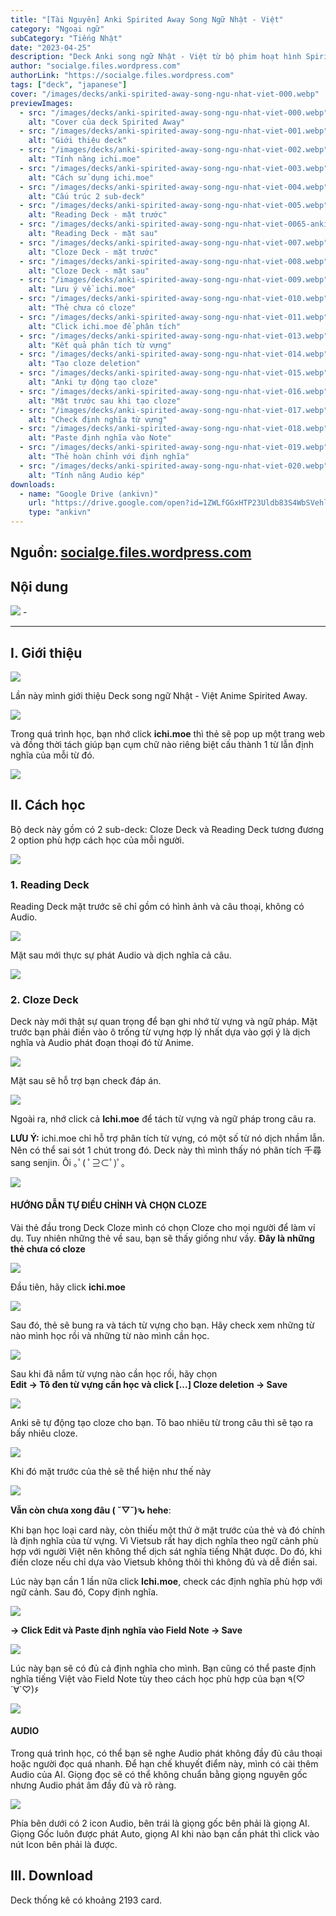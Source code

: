 ```yaml
---
title: "[Tài Nguyên] Anki Spirited Away Song Ngữ Nhật - Việt"
category: "Ngoại ngữ"
subCategory: "Tiếng Nhật"
date: "2023-04-25"
description: "Deck Anki song ngữ Nhật - Việt từ bộ phim hoạt hình Spirited Away với 2 chế độ học: Reading và Cloze."
author: "socialge.files.wordpress.com"
authorLink: "https://socialge.files.wordpress.com"
tags: ["deck", "japanese"]
cover: "/images/decks/anki-spirited-away-song-ngu-nhat-viet-000.webp"
previewImages:
  - src: "/images/decks/anki-spirited-away-song-ngu-nhat-viet-000.webp"
    alt: "Cover của deck Spirited Away"
  - src: "/images/decks/anki-spirited-away-song-ngu-nhat-viet-001.webp"
    alt: "Giới thiệu deck"
  - src: "/images/decks/anki-spirited-away-song-ngu-nhat-viet-002.webp"
    alt: "Tính năng ichi.moe"
  - src: "/images/decks/anki-spirited-away-song-ngu-nhat-viet-003.webp"
    alt: "Cách sử dụng ichi.moe"
  - src: "/images/decks/anki-spirited-away-song-ngu-nhat-viet-004.webp"
    alt: "Cấu trúc 2 sub-deck"
  - src: "/images/decks/anki-spirited-away-song-ngu-nhat-viet-005.webp"
    alt: "Reading Deck - mặt trước"
  - src: "/images/decks/anki-spirited-away-song-ngu-nhat-viet-0065-anki-spirited-away-song-ngu-nhat-viet-1743257231325.webp"
    alt: "Reading Deck - mặt sau"
  - src: "/images/decks/anki-spirited-away-song-ngu-nhat-viet-007.webp"
    alt: "Cloze Deck - mặt trước"
  - src: "/images/decks/anki-spirited-away-song-ngu-nhat-viet-008.webp"
    alt: "Cloze Deck - mặt sau"
  - src: "/images/decks/anki-spirited-away-song-ngu-nhat-viet-009.webp"
    alt: "Lưu ý về ichi.moe"
  - src: "/images/decks/anki-spirited-away-song-ngu-nhat-viet-010.webp"
    alt: "Thẻ chưa có cloze"
  - src: "/images/decks/anki-spirited-away-song-ngu-nhat-viet-011.webp"
    alt: "Click ichi.moe để phân tích"
  - src: "/images/decks/anki-spirited-away-song-ngu-nhat-viet-013.webp"
    alt: "Kết quả phân tích từ vựng"
  - src: "/images/decks/anki-spirited-away-song-ngu-nhat-viet-014.webp"
    alt: "Tạo cloze deletion"
  - src: "/images/decks/anki-spirited-away-song-ngu-nhat-viet-015.webp"
    alt: "Anki tự động tạo cloze"
  - src: "/images/decks/anki-spirited-away-song-ngu-nhat-viet-016.webp"
    alt: "Mặt trước sau khi tạo cloze"
  - src: "/images/decks/anki-spirited-away-song-ngu-nhat-viet-017.webp"
    alt: "Check định nghĩa từ vựng"
  - src: "/images/decks/anki-spirited-away-song-ngu-nhat-viet-018.webp"
    alt: "Paste định nghĩa vào Note"
  - src: "/images/decks/anki-spirited-away-song-ngu-nhat-viet-019.webp"
    alt: "Thẻ hoàn chỉnh với định nghĩa"
  - src: "/images/decks/anki-spirited-away-song-ngu-nhat-viet-020.webp"
    alt: "Tính năng Audio kép"
downloads:
  - name: "Google Drive (ankivn)"
    url: "https://drive.google.com/open?id=1ZWLfGGxHTP23Uldb83S4WbSVehlLgyWR&usp=drive_fs"
    type: "ankivn"
---
```


## Nguồn: [socialge.files.wordpress.com](https://socialge.files.wordpress.com)

## Nội dung

![](/images/decks/anki-spirited-away-song-ngu-nhat-viet-000.webp) -

___

## I. Giới thiệu

![](/images/decks/anki-spirited-away-song-ngu-nhat-viet-001.webp)

Lần này mình giới thiệu Deck song ngữ Nhật - Việt Anime Spirited Away.

![](/images/decks/anki-spirited-away-song-ngu-nhat-viet-002.webp)

Trong quá trình học, bạn nhớ click **ichi.moe** thì thẻ sẽ pop up một trang web và đồng thời tách giúp bạn cụm chữ nào riêng biệt cấu thành 1 từ lẫn định nghĩa của mỗi từ đó.

![](/images/decks/anki-spirited-away-song-ngu-nhat-viet-003.webp)

## II. Cách học

Bộ deck này gồm có 2 sub-deck: Cloze Deck và Reading Deck tương đương 2 option phù hợp cách học của mỗi người.

![](/images/decks/anki-spirited-away-song-ngu-nhat-viet-004.webp)

### 1. Reading Deck

Reading Deck mặt trước sẽ chỉ gồm có hình ảnh và câu thoại, không có Audio.

![](/images/decks/anki-spirited-away-song-ngu-nhat-viet-005.webp)

Mặt sau mới thực sự phát Audio và dịch nghĩa cả câu.

![](/images/decks/anki-spirited-away-song-ngu-nhat-viet-0065-anki-spirited-away-song-ngu-nhat-viet-1743257231325.webp)

### 2. Cloze Deck

Deck này mới thật sự quan trọng để bạn ghi nhớ từ vựng và ngữ pháp. Mặt trước bạn phải điền vào ô trống từ vựng hợp lý nhất dựa vào gợi ý là dịch nghĩa và Audio phát đoạn thoại đó từ Anime.

![](/images/decks/anki-spirited-away-song-ngu-nhat-viet-007.webp)

Mặt sau sẽ hỗ trợ bạn check đáp án.

![](/images/decks/anki-spirited-away-song-ngu-nhat-viet-008.webp)

Ngoài ra, nhớ click cả **Ichi.moe** để tách từ vựng và ngữ pháp trong câu ra.

**LƯU Ý:** ichi.moe chỉ hỗ trợ phân tích từ vựng, có một số từ nó dịch nhầm lẫn. Nên có thể sai sót 1 chút trong đó. Deck này thì mình thấy nó phân tích 千尋 sang senjin. Ôi ｡ﾟ( ﾟ⊇⊂ﾟ)ﾟ｡

![](/images/decks/anki-spirited-away-song-ngu-nhat-viet-009.webp)

#### HƯỚNG DẪN TỰ ĐIỀU CHỈNH VÀ CHỌN CLOZE

Vài thẻ đầu trong Deck Cloze mình có chọn Cloze cho mọi người để làm ví dụ. Tuy nhiên những thẻ về sau, bạn sẽ thấy giống như vầy. **Đây là những thẻ chưa có cloze**

![](/images/decks/anki-spirited-away-song-ngu-nhat-viet-010.webp)

Đầu tiên, hãy click **ichi.moe**

![](/images/decks/anki-spirited-away-song-ngu-nhat-viet-011.webp)

Sau đó, thẻ sẽ bung ra và tách từ vựng cho bạn. Hãy check xem những từ nào mình học rồi và những từ nào mình cần học.

![](/images/decks/anki-spirited-away-song-ngu-nhat-viet-013.webp)

Sau khi đã nắm từ vựng nào cần học rồi, hãy chọn  
**Edit -> Tô đen từ vựng cần học và click [...] Cloze deletion -> Save**

![](/images/decks/anki-spirited-away-song-ngu-nhat-viet-014.webp)

Anki sẽ tự động tạo cloze cho bạn. Tô bao nhiêu từ trong câu thì sẽ tạo ra bấy nhiêu cloze.

![](/images/decks/anki-spirited-away-song-ngu-nhat-viet-015.webp)

Khi đó mặt trước của thẻ sẽ thể hiện như thế này

![](/images/decks/anki-spirited-away-song-ngu-nhat-viet-016.webp)

**Vẫn còn chưa xong đâu ( ˘▽˘)ԅ hehe**:

Khi bạn học loại card này, còn thiếu một thứ ở mặt trước của thẻ và đó chính là định nghĩa của từ vựng. Vì Vietsub rất hay dịch nghĩa theo ngữ cảnh phù hợp với người Việt nên không thể dịch sát nghĩa tiếng Nhật được. Do đó, khi điền cloze nếu chỉ dựa vào Vietsub không thôi thì không đủ và dễ điền sai.

Lúc này bạn cần 1 lần nữa click **Ichi.moe**, check các định nghĩa phù hợp với ngữ cảnh. Sau đó, Copy định nghĩa.

![](/images/decks/anki-spirited-away-song-ngu-nhat-viet-017.webp)

**-> Click Edit và Paste định nghĩa vào Field Note -> Save**

![](/images/decks/anki-spirited-away-song-ngu-nhat-viet-018.webp)

Lúc này bạn sẽ có đủ cả định nghĩa cho mình. Bạn cũng có thể paste định nghĩa tiếng Việt vào Field Note tùy theo cách học phù hợp của bạn ٩(♡´∀`♡)۶

![](/images/decks/anki-spirited-away-song-ngu-nhat-viet-019.webp)

#### AUDIO

Trong quá trình học, có thể bạn sẽ nghe Audio phát không đầy đủ câu thoại hoặc người đọc quá nhanh. Để hạn chế khuyết điểm này, mình có cài thêm Audio của AI. Giọng đọc sẽ có thể không chuẩn bằng giọng nguyên gốc nhưng Audio phát âm đầy đủ và rõ ràng.

![](/images/decks/anki-spirited-away-song-ngu-nhat-viet-020.webp)

Phía bên dưới có 2 icon Audio, bên trái là giọng gốc bên phải là giọng AI. Giọng Gốc luôn được phát Auto, giọng AI khi nào bạn cần phát thì click vào nút Icon bên phải là được.

## III. Download

Deck thống kê có khoảng 2193 card.